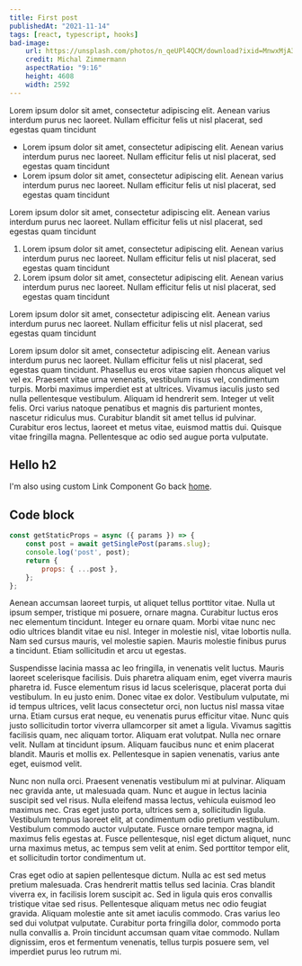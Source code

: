 ```yaml
---
title: First post
publishedAt: "2021-11-14"
tags: [react, typescript, hooks]
bad-image:
    url: https://unsplash.com/photos/n_qeUPl4QCM/download?ixid=MnwxMjA3fDB8MXxzZWFyY2h8MXx8OSUzQTE2fHwwfHx8fDE2Mzc0ODU2Nzc&force=true
    credit: Michal Zimmermann
    aspectRatio: "9:16"
    height: 4608
    width: 2592
---
```


<my-sidenote-info>Lorem ipsum dolor sit amet, consectetur adipiscing elit. Aenean varius interdum purus nec laoreet. Nullam efficitur felis ut nisl placerat, sed egestas quam tincidunt</my-sidenote-info>

* Lorem ipsum dolor sit amet, consectetur adipiscing elit. Aenean varius interdum purus nec laoreet. Nullam efficitur felis ut nisl placerat, sed egestas quam tincidunt
* Lorem ipsum dolor sit amet, consectetur adipiscing elit. Aenean varius interdum purus nec laoreet. Nullam efficitur felis ut nisl placerat, sed egestas quam tincidunt

<my-sidenote-success>Lorem ipsum dolor sit amet, consectetur adipiscing elit. Aenean varius interdum purus nec laoreet. Nullam efficitur felis ut nisl placerat, sed egestas quam tincidunt</my-sidenote-success>

1. Lorem ipsum dolor sit amet, consectetur adipiscing elit. Aenean varius interdum purus nec laoreet. Nullam efficitur felis ut nisl placerat, sed egestas quam tincidunt
2. Lorem ipsum dolor sit amet, consectetur adipiscing elit. Aenean varius interdum purus nec laoreet. Nullam efficitur felis ut nisl placerat, sed egestas quam tincidunt

<my-sidenote-warning>Lorem ipsum dolor sit amet, consectetur adipiscing elit. Aenean varius interdum purus nec laoreet. Nullam efficitur felis ut nisl placerat, sed egestas quam tincidunt</my-sidenote-warning>

Lorem ipsum dolor sit amet, consectetur adipiscing elit. Aenean varius interdum purus nec laoreet. Nullam efficitur felis ut nisl placerat, sed egestas quam tincidunt. Phasellus eu eros vitae sapien rhoncus aliquet vel vel ex. Praesent vitae urna venenatis, vestibulum risus vel, condimentum turpis. Morbi maximus imperdiet est at ultrices. Vivamus iaculis justo sed nulla pellentesque vestibulum. Aliquam id hendrerit sem. Integer ut velit felis. Orci varius natoque penatibus et magnis dis parturient montes, nascetur ridiculus mus. Curabitur blandit sit amet tellus id pulvinar. Curabitur eros lectus, laoreet et metus vitae, euismod mattis dui. Quisque vitae fringilla magna. Pellentesque ac odio sed augue porta vulputate.

## Hello h2
I'm also using custom Link Component
Go back [home](/).

## Code block

```js
const getStaticProps = async ({ params }) => {
    const post = await getSinglePost(params.slug);
    console.log('post', post);
    return {
        props: { ...post },
    };
};
```
Aenean accumsan laoreet turpis, ut aliquet tellus porttitor vitae. Nulla ut ipsum semper, tristique mi posuere, ornare magna. Curabitur luctus eros nec elementum tincidunt. Integer eu ornare quam. Morbi vitae nunc nec odio ultrices blandit vitae eu nisl. Integer in molestie nisl, vitae lobortis nulla. Nam sed cursus mauris, vel molestie sapien. Mauris molestie finibus purus a tincidunt. Etiam sollicitudin et arcu ut egestas.

Suspendisse lacinia massa ac leo fringilla, in venenatis velit luctus. Mauris laoreet scelerisque facilisis. Duis pharetra aliquam enim, eget viverra mauris pharetra id. Fusce elementum risus id lacus scelerisque, placerat porta dui vestibulum. In eu justo enim. Donec vitae ex dolor. Vestibulum vulputate, mi id tempus ultrices, velit lacus consectetur orci, non luctus nisl massa vitae urna. Etiam cursus erat neque, eu venenatis purus efficitur vitae. Nunc quis justo sollicitudin tortor viverra ullamcorper sit amet a ligula. Vivamus sagittis facilisis quam, nec aliquam tortor. Aliquam erat volutpat. Nulla nec ornare velit. Nullam at tincidunt ipsum. Aliquam faucibus nunc et enim placerat blandit. Mauris et mollis ex. Pellentesque in sapien venenatis, varius ante eget, euismod velit.

Nunc non nulla orci. Praesent venenatis vestibulum mi at pulvinar. Aliquam nec gravida ante, ut malesuada quam. Nunc et augue in lectus lacinia suscipit sed vel risus. Nulla eleifend massa lectus, vehicula euismod leo maximus nec. Cras eget justo porta, ultrices sem a, sollicitudin ligula. Vestibulum tempus laoreet elit, at condimentum odio pretium vestibulum. Vestibulum commodo auctor vulputate. Fusce ornare tempor magna, id maximus felis egestas at. Fusce pellentesque, nisl eget dictum aliquet, nunc urna maximus metus, ac tempus sem velit at enim. Sed porttitor tempor elit, et sollicitudin tortor condimentum ut.

Cras eget odio at sapien pellentesque dictum. Nulla ac est sed metus pretium malesuada. Cras hendrerit mattis tellus sed lacinia. Cras blandit viverra ex, in facilisis lorem suscipit ac. Sed in ligula quis eros convallis tristique vitae sed risus. Pellentesque aliquam metus nec odio feugiat gravida. Aliquam molestie ante sit amet iaculis commodo. Cras varius leo sed dui volutpat vulputate. Curabitur porta fringilla dolor, commodo porta nulla convallis a. Proin tincidunt accumsan quam vitae commodo. Nullam dignissim, eros et fermentum venenatis, tellus turpis posuere sem, vel imperdiet purus leo rutrum mi.
